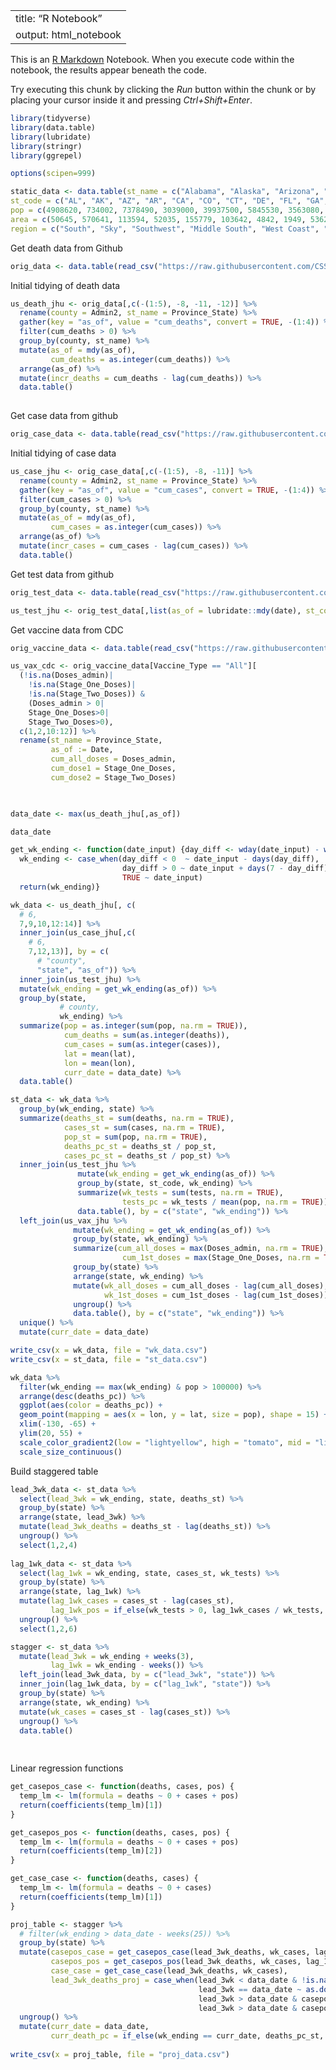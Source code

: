 ---
title: "R Notebook"
output: html_notebook
  ---

This is an [R Markdown](http://rmarkdown.rstudio.com) Notebook. When you execute code within the notebook, the results appear beneath the code. 

Try executing this chunk by clicking the *Run* button within the chunk or by placing your cursor inside it and pressing *Ctrl+Shift+Enter*. 

```r
library(tidyverse)
library(data.table)
library(lubridate)
library(stringr)
library(ggrepel)

options(scipen=999)
```



```r
static_data <- data.table(st_name = c("Alabama", "Alaska", "Arizona", "Arkansas", "California", "Colorado", "Connecticut", "Delaware", "Florida", "Georgia", "Hawaii", "Idaho", "Illinois", "Indiana", "Iowa", "Kansas", "Kentucky", "Louisiana", "Maine", "Maryland", "Massachusetts", "Michigan", "Minnesota", "Mississippi", "Missouri", "Montana", "Nebraska", "Nevada", "New Hampshire", "New Jersey", "New Mexico", "New York", "North Carolina", "North Dakota", "Ohio", "Oklahoma", "Oregon", "Pennsylvania", "Rhode Island", "South Carolina", "South Dakota", "Tennessee", "Texas", "Utah", "Vermont", "Virginia", "Washington", "West Virginia", "Wisconsin", "Wyoming", "District of Columbia"), 
st_code = c("AL", "AK", "AZ", "AR", "CA", "CO", "CT", "DE", "FL", "GA", "HI", "ID", "IL", "IN", "IA", "KS", "KY", "LA", "ME", "MD", "MA", "MI", "MN", "MS", "MO", "MT", "NE", "NV", "NH", "NJ", "NM", "NY", "NC", "ND", "OH", "OK", "OR", "PA", "RI", "SC", "SD", "TN", "TX", "UT", "VT", "VA", "WA", "WV", "WI", "WY", "DC"), 
pop = c(4908620, 734002, 7378490, 3039000, 39937500, 5845530, 3563080, 982895, 21993000, 10736100, 1412690, 1826160, 12659700, 6745350, 3179850, 2910360, 4499690, 4645180, 1345790, 6083120, 6976600, 10045000, 5700670, 2989260, 6169270, 1086760, 1952570, 3139660, 1371250, 8936570, 2096640, 19440500, 10611900, 761723, 11747700, 3954820, 4301090, 12820900, 1056160, 5210100, 903027, 6897580, 29472300, 3282120, 628061, 8626210, 7797100, 1778070, 5851750, 567025, 705749),
area = c(50645, 570641, 113594, 52035, 155779, 103642, 4842, 1949, 53625, 57513, 6423, 82643, 55519, 35826, 55857, 81759, 39486, 43204, 30843, 9707, 7800, 56539, 79627, 46923, 68742, 145546, 76824, 109781, 8953, 7354, 121298, 47126, 48618, 69001, 40861, 68595, 95988, 44743, 1034, 30061, 75811, 41235, 261232, 82170, 9217, 39490, 66456, 24038, 54158, 97093, 68.3),
region = c("South", "Sky", "Southwest", "Middle South", "West Coast", "Southwest", "Northeast", "Northeast", "South", "South", "West Coast", "Sky", "Midwest", "Midwest", "Midwest", "Sky", "Middle South", "South", "Northeast", "Northeast", "Northeast", "Midwest", "Midwest", "South", "Midwest", "Sky", "Sky", "Southwest", "Northeast", "Northeast", "Southwest", "Northeast", "South", "Sky", "Midwest", "Sky", "West Coast", "Northeast", "Northeast", "South", "Sky", "Middle South", "Southwest", "Sky", "Northeast", "South", "West Coast", "Middle South", "Midwest", "Sky", "Northeast"))[, c("pop", "pop_dens") := list(as.integer(pop), pop / area)]
```


Get death data from Github
```r
orig_data <- data.table(read_csv("https://raw.githubusercontent.com/CSSEGISandData/COVID-19/master/csse_covid_19_data/csse_covid_19_time_series/time_series_covid19_deaths_US.csv"))
```

Initial tidying of death data
```r
us_death_jhu <- orig_data[,c(-(1:5), -8, -11, -12)] %>% 
  rename(county = Admin2, st_name = Province_State) %>%
  gather(key = "as_of", value = "cum_deaths", convert = TRUE, -(1:4)) %>% 
  filter(cum_deaths > 0) %>%
  group_by(county, st_name) %>% 
  mutate(as_of = mdy(as_of),
         cum_deaths = as.integer(cum_deaths)) %>% 
  arrange(as_of) %>%
  mutate(incr_deaths = cum_deaths - lag(cum_deaths)) %>% 
  data.table()
  
```

Get case data from github
```r
orig_case_data <- data.table(read_csv("https://raw.githubusercontent.com/CSSEGISandData/COVID-19/master/csse_covid_19_data/csse_covid_19_time_series/time_series_covid19_confirmed_US.csv"))
```

Initial tidying of case data
```r
us_case_jhu <- orig_case_data[,c(-(1:5), -8, -11)] %>%
  rename(county = Admin2, st_name = Province_State) %>%
  gather(key = "as_of", value = "cum_cases", convert = TRUE, -(1:4)) %>% 
  filter(cum_cases > 0) %>% 
  group_by(county, st_name) %>% 
  mutate(as_of = mdy(as_of),
         cum_cases = as.integer(cum_cases)) %>% 
  arrange(as_of) %>%
  mutate(incr_cases = cum_cases - lag(cum_cases)) %>% 
  data.table()
```

Get test data from github
```r
orig_test_data <- data.table(read_csv("https://raw.githubusercontent.com/govex/COVID-19/master/data_tables/testing_data/time_series_covid19_US.csv"))
```


```r
us_test_jhu <- orig_test_data[,list(as_of = lubridate::mdy(date), st_code = state, cum_tests = as.integer(tests_combined_total))][static_data[,1:2], on = "st_code"][cum_tests > 0]

```

Get vaccine data from CDC
```r
orig_vaccine_data <- data.table(read_csv("https://raw.githubusercontent.com/govex/COVID-19/master/data_tables/vaccine_data/us_data/time_series/vaccine_data_us_timeline.csv"))
```


```r
us_vax_cdc <- orig_vaccine_data[Vaccine_Type == "All"][
  (!is.na(Doses_admin)|
    !is.na(Stage_One_Doses)|
    !is.na(Stage_Two_Doses)) &
    (Doses_admin > 0|
    Stage_One_Doses>0|
    Stage_Two_Doses>0),
  c(1,2,10:12)] %>%
  rename(st_name = Province_State,
         as_of := Date,
         cum_all_doses = Doses_admin,
         cum_dose1 = Stage_One_Doses,
         cum_dose2 = Stage_Two_Doses)
  



```




```r
data_date <- max(us_death_jhu[,as_of])

data_date
```



```r
get_wk_ending <- function(date_input) {day_diff <- wday(date_input) - wday(data_date)
  wk_ending <- case_when(day_diff < 0  ~ date_input - days(day_diff),
                         day_diff > 0 ~ date_input + days(7 - day_diff),
                         TRUE ~ date_input)
  return(wk_ending)}

```














```r
wk_data <- us_death_jhu[, c(
  # 6,
  7,9,10,12:14)] %>%
  inner_join(us_case_jhu[,c(
    # 6,
    7,12,13)], by = c(
      # "county", 
      "state", "as_of")) %>%
  inner_join(us_test_jhu) %>% 
  mutate(wk_ending = get_wk_ending(as_of)) %>% 
  group_by(state, 
           # county,
           wk_ending) %>% 
  summarize(pop = as.integer(sum(pop, na.rm = TRUE)),
            cum_deaths = sum(as.integer(deaths)),
            cum_cases = sum(as.integer(cases)),
            lat = mean(lat),
            lon = mean(lon),
            curr_date = data_date) %>%
  data.table()
```





```r
st_data <- wk_data %>% 
  group_by(wk_ending, state) %>% 
  summarize(deaths_st = sum(deaths, na.rm = TRUE),
            cases_st = sum(cases, na.rm = TRUE),
            pop_st = sum(pop, na.rm = TRUE),
            deaths_pc_st = deaths_st / pop_st,
            cases_pc_st = deaths_st / pop_st) %>%
  inner_join(us_test_jhu %>%
               mutate(wk_ending = get_wk_ending(as_of)) %>%
               group_by(state, st_code, wk_ending) %>%
               summarize(wk_tests = sum(tests, na.rm = TRUE),
                         tests_pc = wk_tests / mean(pop, na.rm = TRUE)) %>%
               data.table(), by = c("state", "wk_ending")) %>%
  left_join(us_vax_jhu %>%
              mutate(wk_ending = get_wk_ending(as_of)) %>%
              group_by(state, wk_ending) %>%
              summarize(cum_all_doses = max(Doses_admin, na.rm = TRUE),
                         cum_1st_doses = max(Stage_One_Doses, na.rm = TRUE)) %>%
              group_by(state) %>%
              arrange(state, wk_ending) %>% 
              mutate(wk_all_doses = cum_all_doses - lag(cum_all_doses),
                     wk_1st_doses = cum_1st_doses - lag(cum_1st_doses)) %>% 
              ungroup() %>% 
              data.table(), by = c("state", "wk_ending")) %>% 
  unique() %>% 
  mutate(curr_date = data_date)
```



```r
write_csv(x = wk_data, file = "wk_data.csv")
write_csv(x = st_data, file = "st_data.csv")
```



```r
wk_data %>% 
  filter(wk_ending == max(wk_ending) & pop > 100000) %>%
  arrange(desc(deaths_pc)) %>% 
  ggplot(aes(color = deaths_pc)) +
  geom_point(mapping = aes(x = lon, y = lat, size = pop), shape = 15) +
  xlim(-130, -65) +
  ylim(20, 55) +
  scale_color_gradient2(low = "lightyellow", high = "tomato", mid = "lightgoldenrod", na.value = "darkgray") +
  scale_size_continuous()
```


Build staggered table
```r

lead_3wk_data <- st_data %>% 
  select(lead_3wk = wk_ending, state, deaths_st) %>% 
  group_by(state) %>%
  arrange(state, lead_3wk) %>% 
  mutate(lead_3wk_deaths = deaths_st - lag(deaths_st)) %>% 
  ungroup() %>% 
  select(1,2,4)
  
lag_1wk_data <- st_data %>% 
  select(lag_1wk = wk_ending, state, cases_st, wk_tests) %>% 
  group_by(state) %>%
  arrange(state, lag_1wk) %>% 
  mutate(lag_1wk_cases = cases_st - lag(cases_st),
         lag_1wk_pos = if_else(wk_tests > 0, lag_1wk_cases / wk_tests, NA_real_)) %>% 
  ungroup() %>% 
  select(1,2,6)

stagger <- st_data %>%
  mutate(lead_3wk = wk_ending + weeks(3),
         lag_1wk = wk_ending - weeks()) %>% 
  left_join(lead_3wk_data, by = c("lead_3wk", "state")) %>% 
  inner_join(lag_1wk_data, by = c("lag_1wk", "state")) %>% 
  group_by(state) %>%
  arrange(state, wk_ending) %>% 
  mutate(wk_cases = cases_st - lag(cases_st)) %>% 
  ungroup() %>% 
  data.table()
  
  
```


Linear regression functions
```r
get_casepos_case <- function(deaths, cases, pos) {
  temp_lm <- lm(formula = deaths ~ 0 + cases + pos)
  return(coefficients(temp_lm)[1])
}

get_casepos_pos <- function(deaths, cases, pos) {
  temp_lm <- lm(formula = deaths ~ 0 + cases + pos)
  return(coefficients(temp_lm)[2])
}

get_case_case <- function(deaths, cases) {
  temp_lm <- lm(formula = deaths ~ 0 + cases)
  return(coefficients(temp_lm)[1])
}
```


```r



proj_table <- stagger %>% 
  # filter(wk_ending > data_date - weeks(25)) %>% 
  group_by(state) %>% 
  mutate(casepos_case = get_casepos_case(lead_3wk_deaths, wk_cases, lag_1wk_pos),
         casepos_pos = get_casepos_pos(lead_3wk_deaths, wk_cases, lag_1wk_pos),
         case_case = get_case_case(lead_3wk_deaths, wk_cases),
         lead_3wk_deaths_proj = case_when(lead_3wk < data_date & !is.na(lead_3wk_deaths) ~ NA_real_,
                                          lead_3wk == data_date ~ as.double(lead_3wk_deaths),
                                          lead_3wk > data_date & casepos_pos > 0 ~ casepos_case * wk_cases + casepos_pos * lag_1wk_pos,
                                          lead_3wk > data_date & casepos_pos <= 0 ~ case_case * wk_cases)) %>%
  ungroup() %>% 
  mutate(curr_date = data_date,
         curr_death_pc = if_else(wk_ending == curr_date, deaths_pc_st, NULL))
  
write_csv(x = proj_table, file = "proj_data.csv")

```


